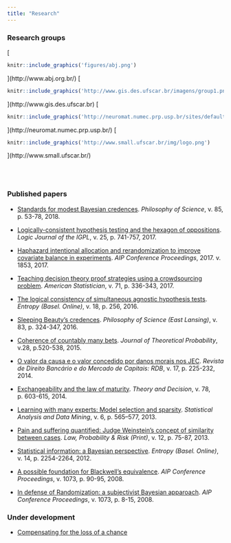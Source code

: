```yaml
---
title: "Research"
---
```


### Research groups

[
```r
knitr::include_graphics('figures/abj.png')
```
](http://www.abj.org.br/)
[
```r
knitr::include_graphics('http://www.gis.des.ufscar.br/imagens/group1.png')
```
](http://www.gis.des.ufscar.br)
[
```r
knitr::include_graphics('http://neuromat.numec.prp.usp.br/sites/default/files/neuromat.png')
```
](http://neuromat.numec.prp.usp.br/)
[
```r
knitr::include_graphics('http://www.small.ufscar.br/img/logo.png')
```
](http://www.small.ufscar.br/)

<br/>
<br/>

### Published papers

- [Standards for modest Bayesian credences](http://www.journals.uchicago.edu/doi/abs/10.1086/694836?journalCode=phos). *Philosophy of Science*, v. 85, p. 53-78, 2018.

- [Logically-consistent hypothesis testing and the hexagon of oppositions](https://academic.oup.com/jigpal/article-abstract/25/5/741/3979884). *Logic Journal of the IGPL*, v. 25, p. 741-757, 2017.

- [Haphazard intentional allocation and rerandomization to improve covariate balance in experiments](http://aip.scitation.org/doi/abs/10.1063/1.4985356). *AIP Conference Proceedings*, 2017. v. 1853, 2017.

- [Teaching decision theory proof strategies using a crowdsourcing problem](http://amstat.tandfonline.com/doi/abs/10.1080/00031305.2016.1264316). *American Statistician*, v. 71, p. 336-343, 2017.

- [The logical consistency of simultaneous agnostic hypothesis tests](http://www.mdpi.com/1099-4300/18/7/256/htm). *Entropy (Basel. Online)*, v. 18, p. 256, 2016.

- [Sleeping Beauty's credences](http://www.journals.uchicago.edu/doi/abs/10.1086/685741). *Philosophy of Science (East Lansing)*, v. 83, p. 324-347, 2016.

- [Coherence of countably many bets](https://link.springer.com/article/10.1007/s10959-013-0489-9). *Journal of Theoretical Probability*, v.28, p.520-538, 2015.

- [O valor da causa e o valor concedido por danos morais nos JEC](https://bdjur.stj.jus.br/jspui/handle/2011/85172). *Revista de Direito Bancário e do Mercado de Capitais: RDB*, v. 17, p. 225-232, 2014.

- [Exchangeability and the law of maturity](https://link.springer.com/article/10.1007/s11238-014-9441-4). *Theory and Decision*, v. 78, p. 603-615, 2014.

- [Learning with many experts: Model selection and sparsity](http://onlinelibrary.wiley.com/doi/10.1002/sam.11206/full). *Statistical Analysis and Data Mining*, v. 6, p. 565–577, 2013.

- [Pain and suffering quantified: Judge Weinstein's concept of similarity between cases](https://academic.oup.com/lpr/article-abstract/12/1/75/925232). *Law, Probability & Risk (Print)*, v. 12, p. 75-87, 2013.

- [Statistical information: a Bayesian perspective](http://www.mdpi.com/1099-4300/14/11/2254/htm). *Entropy (Basel. Online)*, v. 14, p. 2254-2264, 2012.

- [A possible foundation for Blackwell's equivalence](http://aip.scitation.org/doi/abs/10.1063/1.3039027). *AIP Conference Proceedings*, v. 1073, p. 90-95, 2008.

- [In defense of Randomization: a subjectivist Bayesian apparoach](http://aip.scitation.org/doi/abs/10.1063/1.3275631). *AIP Conference Proceedings*, v. 1073, p. 8-15, 2008.

### Under development

- [Compensating for the loss of a chance](https://arxiv.org/abs/1412.1501)

